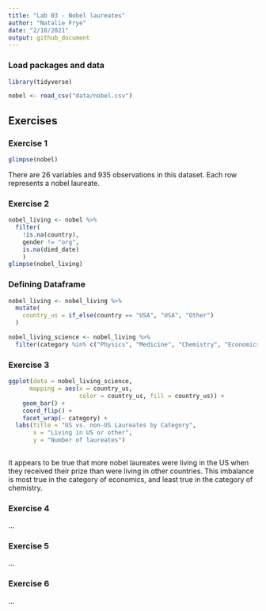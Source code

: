 ```yaml
---
title: "Lab 03 - Nobel laureates"
author: "Natalie Frye"
date: "2/10/2021"
output: github_document
---
```


### Load packages and data

```r
library(tidyverse) 
```

```r
nobel <- read_csv("data/nobel.csv")
```

## Exercises

### Exercise 1

```r
glimpse(nobel)
```

There are 26 variables and 935 observations in this dataset. Each row represents a nobel laureate. 

### Exercise 2

```r
nobel_living <- nobel %>%
  filter(
    !is.na(country),
    gender != "org",
    is.na(died_date)
    )
glimpse(nobel_living)
```

### Defining Dataframe

```r
nobel_living <- nobel_living %>%
  mutate(
    country_us = if_else(country == "USA", "USA", "Other")
  ) 
```

```r
nobel_living_science <- nobel_living %>%
  filter(category %in% c("Physics", "Medicine", "Chemistry", "Economics"))
```
### Exercise 3
```r
ggplot(data = nobel_living_science, 
      mapping = aes(x = country_us,
                    color = country_us, fill = country_us)) +
    geom_bar() +
    coord_flip() +
    facet_wrap(~ category) +
  labs(title = "US vs. non-US Laureates by Category", 
       x = "Living in US or other",
       y = "Number of laureates") 
  
```

It appears to be true that more nobel laureates were living in the US when they received their prize than were living in other countries. This imbalance is most true in the category of economics, and least true in the category of chemistry.

### Exercise 4

...

### Exercise 5

...

### Exercise 6

...
